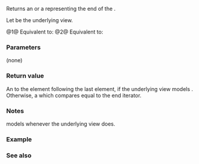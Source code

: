 {{cpp/ranges/adjacent_view/title|end}}
{{cpp/ranges/adjacent_view/navbar}}

{{dcl begin}}
{{dcl|num=1|since=c++23|1=
constexpr auto end() requires (!__SimpleView&lt;V&gt;);
}}
{{dcl|num=2|since=c++23|1=
constexpr auto end() const requires ranges::range&lt;const V&gt;;
}}
{{dcl end}}

Returns an {{rlp|iterator}} or a {{rlp|sentinel}} representing the end of the {{rlpt|/|adjacent_view}}.

Let {{rlpt|/#Data members|''base_''}} be the underlying view.

@1@ Equivalent to:
{{source|1=
if constexpr (ranges::common_range&lt;V&gt;)
    return /*iterator*/&lt;false&gt;(__as_sentinel{}, ranges::begin(base_), ranges::end(base_));
else
    return /*sentinel*/&lt;false&gt;(ranges::end(base_));
}}
@2@ Equivalent to:
{{source|1=
if constexpr (ranges::common_range&lt;const V&gt;)
    return /*iterator*/&lt;true&gt;(__as_sentinel{}, ranges::begin(base_), ranges::end(base_));
else
    return /*sentinel*/&lt;true&gt;(ranges::end(base_));
}}

===Parameters===
(none)

===Return value===
An {{rlp|iterator}} to the element following the last element, if the underlying view {{c|V}} models {{lconcept|common_range}}. Otherwise, a {{rlp|sentinel}} which compares equal to the end iterator.

===Notes===
{{c|ranges::adjacent_view&lt;V,N&gt;}} models {{lconcept|common_range}} whenever the underlying view {{c|V}} does.

===Example===
{{example
|code=
|output=
}}

===See also===
{{dsc begin}}
{{dsc inc|cpp/ranges/adaptor/dsc begin|adjacent_view}}
{{dsc inc|cpp/ranges/dsc end}}
{{dsc end}}

{{langlinks|es|ja|ru|zh}}